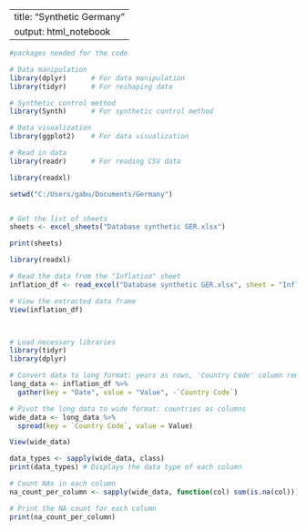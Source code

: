 
---
title: "Synthetic Germany"
output: html_notebook
---

```r

#packages needed for the code

# Data manipulation
library(dplyr)      # For data manipulation
library(tidyr)      # For reshaping data

# Synthetic control method
library(Synth)      # For synthetic control method

# Data visualization
library(ggplot2)    # For data visualization

# Read in data
library(readr)      # For reading CSV data

library(readxl)


```

```r
setwd("C:/Users/gabu/Documents/Germany")


# Get the list of sheets
sheets <- excel_sheets("Database synthetic GER.xlsx")

print(sheets)
```




```r

library(readxl)

# Read the data from the "Inflation" sheet
inflation_df <- read_excel("Database synthetic GER.xlsx", sheet = "Inflation")

# View the extracted data frame
View(inflation_df)




```


```r
# Load necessary libraries
library(tidyr)
library(dplyr)

# Convert data to long format: years as rows, 'Country Code' column remains unchanged
long_data <- inflation_df %>%
  gather(key = "Date", value = "Value", -`Country Code`)

# Pivot the long data to wide format: countries as columns
wide_data <- long_data %>%
  spread(key = `Country Code`, value = Value)

View(wide_data)

```


```r
data_types <- sapply(wide_data, class)
print(data_types) # Displays the data type of each column

```

```r

# Count NAs in each column
na_count_per_column <- sapply(wide_data, function(col) sum(is.na(col)))

# Print the NA count for each column
print(na_count_per_column)



```

